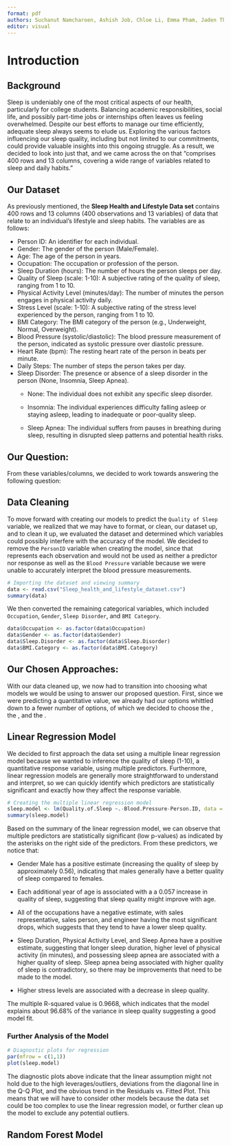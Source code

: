 ---
format: pdf
authors: Suchanut Namcharoen, Ashish Job, Chloe Li, Emma Pham, Jaden Thai 
editor: visual
---

\begin{center}
      \vspace{5pt}
      \textbf{The Report on Using Machine Learning Models to Find the Quality Of Sleep}\\ \vspace{5pt}
      Group 5: Suchanut Namcharoen, Ashish Job, Chloe Li, Emma Pham, Jaden Thai \\ \vspace{5pt}
      University of Houston \\ \vspace{5pt}
      MATH 4322 - Machine Learning \\ \vspace{5pt}
      Dr. Poliak \\ \vspace{5pt}
      April 27, 2024
\end{center}

\pagebreak

# Introduction

## Background

\quad\quad Sleep is undeniably one of the most critical aspects of our health, particularly for college students. Balancing academic responsibilities, social life, and possibly part-time jobs or internships often leaves us feeling overwhelmed. Despite our best efforts to manage our time efficiently, adequate sleep always seems to elude us. Exploring the various factors influencing our sleep quality, including but not limited to our commitments, could provide valuable insights into this ongoing struggle. As a result, we decided to look into just that, and we came across the \textit{Sleep Health and Lifestyle Dataset} on \textit{Kaggle} that "comprises 400 rows and 13 columns, covering a wide range of variables related to sleep and daily habits."

## Our Dataset

\quad\quad As previously mentioned, the **Sleep Health and Lifestyle Data set** contains 400 rows and 13 columns (400 observations and 13 variables) of data that relate to an individual's lifestyle and sleep habits. The variables are as follows:

-   Person ID: An identifier for each individual.
-   Gender: The gender of the person (Male/Female).
-   Age: The age of the person in years.
-   Occupation: The occupation or profession of the person.
-   Sleep Duration (hours): The number of hours the person sleeps per day.
-   Quality of Sleep (scale: 1-10): A subjective rating of the quality of sleep, ranging from 1 to 10.
-   Physical Activity Level (minutes/day): The number of minutes the person engages in physical activity daily.
-   Stress Level (scale: 1-10): A subjective rating of the stress level experienced by the person, ranging from 1 to 10.
-   BMI Category: The BMI category of the person (e.g., Underweight, Normal, Overweight).
-   Blood Pressure (systolic/diastolic): The blood pressure measurement of the person, indicated as systolic pressure over diastolic pressure.
-   Heart Rate (bpm): The resting heart rate of the person in beats per minute.
-   Daily Steps: The number of steps the person takes per day.
-   Sleep Disorder: The presence or absence of a sleep disorder in the person (None, Insomnia, Sleep Apnea).
    -   None: The individual does not exhibit any specific sleep disorder.

    -   Insomnia: The individual experiences difficulty falling asleep or staying asleep, leading to inadequate or poor-quality sleep.

    -   Sleep Apnea: The individual suffers from pauses in breathing during sleep, resulting in disrupted sleep patterns and potential health risks.
    
## Our Question:    
    
\quad\quad From these variables/columns, we decided to work towards answering the following question: \textbf{Can we predict the quality of sleep (1-10) based on the lifestyle factors present in the dataset?}

## Data Cleaning

\quad\quad To move forward with creating our models to predict the `Quality of Sleep` variable, we realized that we may have to format, or clean, our dataset up, and to clean it up, we evaluated the dataset and determined which variables could possibly interfere with the accuracy of the model. We decided to remove the `PersonID` variable when creating the model, since that represents each observation and would not be used as neither a predictor nor response as well as the `Blood Pressure` variable because we were unable to accurately interpret the blood pressure measurements.

```{r}
# Importing the dataset and viewing summary
data <- read.csv("Sleep_health_and_lifestyle_dataset.csv")
summary(data)
```

\quad\quad We then converted the remaining categorical variables, which included `Occupation`, `Gender`, `Sleep Disorder`, and `BMI Category`.

```{r}
data$Occupation <- as.factor(data$Occupation) 
data$Gender <- as.factor(data$Gender)
data$Sleep.Disorder <- as.factor(data$Sleep.Disorder)
data$BMI.Category <- as.factor(data$BMI.Category)
```

## Our Chosen Approaches:

\quad\quad With our data cleaned up, we now had to transition into choosing what models we would be using to answer our proposed question. First, since we were predicting a quantitative value, we already had our options whittled down to a fewer number of options, of which we decided to choose the \textbf{Linear Regression Model}, the \textbf{Decision Tree Model}, and the \textbf{Random Forest Model}.

## Linear Regression Model

\quad\quad We decided to first approach the data set using a multiple linear regression model because we wanted to inference the quality of sleep (1-10), a quantitative response variable, using multiple predictors. Furthermore, linear regression models are generally more straightforward to understand and interpret, so we can quickly identify which predictors are statistically significant and exactly how they affect the response variable.

```{r}
# Creating the multiple linear regression model
sleep.model <- lm(Quality.of.Sleep ~.-Blood.Pressure-Person.ID, data = data)
summary(sleep.model)
```

\quad\quad Based on the summary of the linear regression model, we can observe that multiple predictors are statistically significant (low p-values) as indicated by the asterisks on the right side of the predictors. From these predictors, we notice that:

-   Gender Male has a positive estimate (increasing the quality of sleep by approximately 0.56), indicating that males generally have a better quality of sleep compared to females.

-   Each additional year of age is associated with a a 0.057 increase in quality of sleep, suggesting that sleep quality might improve with age.

-   All of the occupations have a negative estimate, with sales representative, sales person, and engineer having the most significant drops, which suggests that they tend to have a lower sleep quality.

-   Sleep Duration, Physical Activity Level, and Sleep Apnea have a positive estimate, suggesting that longer sleep duration, higher level of physical activity (in minutes), and possessing sleep apnea are associated with a higher quality of sleep. Sleep apnea being associated with higher quality of sleep is contradictory, so there may be improvements that need to be made to the model.

-   Higher stress levels are associated with a decrease in sleep quality.

\quad\quad The multiple R-squared value is 0.9668, which indicates that the model explains about 96.68% of the variance in sleep quality suggesting a good model fit.

### Further Analysis of the Model

```{r}
# Diagnostic plots for regression
par(mfrow = c(1,1))
plot(sleep.model)
```

\quad\quad The diagnostic plots above indicate that the linear assumption might not hold due to the high leverages/outliers, deviations from the diagonal line in the Q-Q Plot, and the obvious trend in the Residuals vs. Fitted Plot. This means that we will have to consider other models because the data set could be too complex to use the linear regression model, or further clean up the model to exclude any potential outliers.

## Random Forest Model
